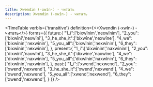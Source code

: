 ---
title: Xwendin (-xwîn-) - читать
description: Xwendin (-xwîn-) - читать
---


<TimeTable
    verbIs={'transitive'}
    definition={<>Xwendin (-xwîn-) - <Vt/> читать</>}
    forms={{
        future:{
            "1_i":['bixwînim','nexwînim'],
            "2_you":['bixwînî','nexwînî'],
            "3_he_she_it":['bixwîne','nexwîne'],
            "4_we":['bixwînin','nexwînin'],
            "5_you_all":['bixwînin','nexwînin'],
            "6_they":['bixwînin','nexwînin'],
        },
        present:{
            "1_i":['dixwînim','naxwînim'],
            "2_you":['dixwînî','naxwînî'],
            "3_he_she_it":['dixwîne','naxwîne'],
            "4_we":['dixwînin','naxwînin'],
            "5_you_all":['dixwînin','naxwînin'],
            "6_they":['dixwînin','naxwînin'],
        },
        past:{
            "1_i":['xwend','nexwend'],
            "2_you":['xwend','nexwend'],
            "3_he_she_it":['xwend','nexwend'],
            "4_we":['xwend','nexwend'],
            "5_you_all":['xwend','nexwend'],
            "6_they":['xwend','nexwend'],
        }
    }}
/>